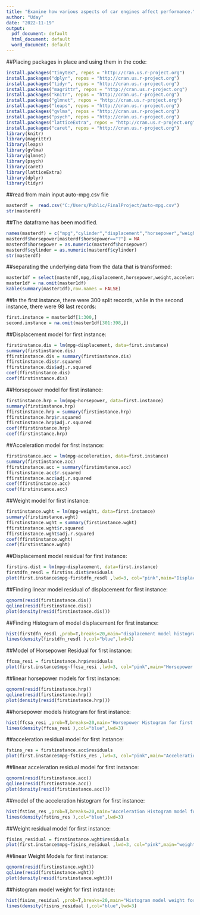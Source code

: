 ```yaml
---
title: "Examine how various aspects of car engines affect performance."
author: "Uday"
date: "2022-11-19"
output:
  pdf_document: default
  html_document: default
  word_document: default
---
```

##Placing packages in place and using them in the code:
```r
install.packages("tinytex", repos = "http://cran.us.r-project.org")
install.packages("dplyr", repos = "http://cran.us.r-project.org")
install.packages("tidyr", repos = "http://cran.us.r-project.org")
install.packages("magrittr", repos = "http://cran.us.r-project.org")
install.packages("knitr", repos = "http://cran.us.r-project.org")
install.packages("glmnet", repos = "http://cran.us.r-project.org")
install.packages("leaps", repos = "http://cran.us.r-project.org")
install.packages("gvlma", repos = "http://cran.us.r-project.org")
install.packages("psych", repos = "http://cran.us.r-project.org")
install.packages("latticeExtra", repos = "http://cran.us.r-project.org")
install.packages("caret", repos = "http://cran.us.r-project.org")
library(knitr)
library(magrittr)
library(leaps)
library(gvlma)
library(glmnet)
library(psych)
library(caret)
library(latticeExtra)
library(dplyr)
library(tidyr)
```
##read from main input auto-mpg.csv file
```r
masterdf =  read.csv("C:/Users/Public/FinalProject/auto-mpg.csv")
str(masterdf)
```
##The dataframe has been modified.
```r
names(masterdf) = c("mpg","cylinder","displacement","horsepower","weight","acceleration","model_year","origin","car_name")
masterdf$horsepower[masterdf$horsepower=="?"] = NA
masterdf$horsepower = as.numeric(masterdf$horsepower)
masterdf$cylinder = as.numeric(masterdf$cylinder)
str(masterdf)
```
##separating the underlying data from the data that is transformed:
```r
master1df = select(masterdf,mpg,displacement,horsepower,weight,acceleration)
master1df = na.omit(master1df)
kable(summary(master1df),row.names = FALSE)
```
##In the first instance, there were 300 split records, while in the second instance, there were 98 last records:
```r
first.instance = master1df[1:300,]
second.instance = na.omit(master1df[301:398,])
```
##Displacement model for first instance:
```r
firstinstance.dis = lm(mpg~displacement, data=first.instance)
summary(firstinstance.dis)
ffirstinstance.dis = summary(firstinstance.dis)
ffirstinstance.dis$r.squared                      
ffirstinstance.dis$adj.r.squared                  
coef(ffirstinstance.dis)                          
coef(firstinstance.dis)                          
```
##Horsepower model for first instance:
```r
firstinstance.hrp = lm(mpg~horsepower, data=first.instance)
summary(firstinstance.hrp)
ffirstinstance.hrp = summary(firstinstance.hrp)   
ffirstinstance.hrp$r.squared                      
ffirstinstance.hrp$adj.r.squared                 
coef(ffirstinstance.hrp)				 
coef(firstinstance.hrp)				 
```
##Acceleration model for first instance:
```r
firstinstance.acc = lm(mpg~acceleration, data=first.instance)
summary(firstinstance.acc) 
ffirstinstance.acc = summary(firstinstance.acc)
ffirstinstance.acc$r.squared 			
ffirstinstance.acc$adj.r.squared 		
coef(ffirstinstance.acc)				
coef(firstinstance.acc)				
```
##Weight model for first instance:
```r
firstinstance.wght = lm(mpg~weight, data=first.instance)
summary(firstinstance.wght) 
ffirstinstance.wght = summary(firstinstance.wght)
ffirstinstance.wght$r.squared			
ffirstinstance.wght$adj.r.squared 		
coef(ffirstinstance.wght)			
coef(firstinstance.wght)		
```
##Displacement model residual for first instance:
```r
firstins.dist = lm(mpg~displacement, data=first.instance)
firstdfn_resdl = firstins.dist$residuals
plot(first.instance$mpg~firstdfn_resdl ,lwd=3, col="pink",main="Displacement Model residual for first instance",ylab = "mpg")
```
##Finding linear model residual of displacement for first instance:
```r
qqnorm(resid(firstinstance.dis))
qqline(resid(firstinstance.dis))
plot(density(resid(firstinstance.dis)))
```
##Finding Histogram of model displacement for first instance:
```r
hist(firstdfn_resdl ,prob=T,breaks=20,main="displacement model histogram",xlab="Residuals")
lines(density(firstdfn_resdl ),col="blue",lwd=3)
```

##Model of Horsepower Residual for first instance:
```r
ffcsa_resi = firstinstance.hrp$residuals
plot(first.instance$mpg~ffcsa_resi ,lwd=3, col="pink",main="Horsepower Residual for first instance",ylab = "mpg")
```
##linear horsepower models for first instance:
```r
qqnorm(resid(firstinstance.hrp))
qqline(resid(firstinstance.hrp))
plot(density(resid(firstinstance.hrp)))
```
##horsepower models histogram for first instance:
```r
hist(ffcsa_resi ,prob=T,breaks=20,main="Horsepower Histogram for first instance",xlab="Residuals")
lines(density(ffcsa_resi ),col="blue",lwd=3)
```

##acceleration residual model for first instance:
```r
fstins_res = firstinstance.acc$residuals
plot(first.instance$mpg~fstins_res ,lwd=3, col="pink",main="Acceleration Residual for first instance",ylab = "mpg")
```
##linear acceleration residual model for first instance:
```r
qqnorm(resid(firstinstance.acc))
qqline(resid(firstinstance.acc))
plot(density(resid(firstinstance.acc)))
```
##model of the acceleration histogram for first instance:
```r
hist(fstins_res ,prob=T,breaks=20,main="Acceleration Histogram model for first instance",xlab="Residuals")
lines(density(fstins_res ),col="blue",lwd=3)
```

##Weight residual model for first instance:
```r
fisins_residual = firstinstance.wght$residuals
plot(first.instance$mpg~fisins_residual ,lwd=3, col="pink",main="weight residual model for first instance",ylab = "mpg")
```
##linear Weight Models for first instance:
```r
qqnorm(resid(firstinstance.wght))
qqline(resid(firstinstance.wght))
plot(density(resid(firstinstance.wght)))
```
##histogram model weight for first instance:
```r
hist(fisins_residual ,prob=T,breaks=20,main="Histogram model weight for first instance",xlab="Residuals")
lines(density(fisins_residual ),col="blue",lwd=3)
```